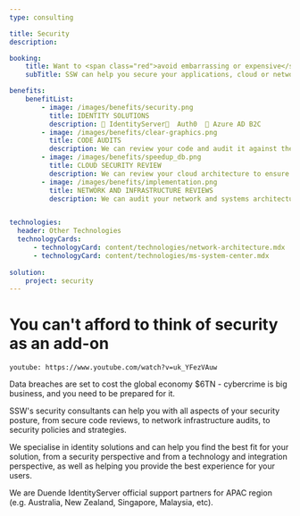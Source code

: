 ```yaml
---
type: consulting

title: Security
description:

booking:
    title: Want to <span class="red">avoid embarrassing or expensive</span> data breaches?
    subTitle: SSW can help you secure your applications, cloud or network infrastructure, and can help you implement the best identity solution.

benefits:
    benefitList:
        - image: /images/benefits/security.png
          title: IDENTITY SOLUTIONS
          description: 🔑 IdentityServer🔑  Auth0  🔑 Azure AD B2C 
        - image: /images/benefits/clear-graphics.png
          title: CODE AUDITS
          description: We can review your code and audit it against the OWASP top 10. We can also offer aggressive **red team** reviews where we actively attempt to find security flaws in your code. NOTE This is distinct from penetration testing, which we offer via a partner.
        - image: /images/benefits/speedup_db.png
          title: CLOUD SECURITY REVIEW
          description: We can review your cloud architecture to ensure that your design and components are best suited to the needs of your business while also providing the best security.
        - image: /images/benefits/implementation.png
          title: NETWORK AND INFRASTRUCTURE REVIEWS
          description: We can audit your network and systems architecture to ensure you are aligned with best practices and that common vulnerabilities are protected.


technologies:
  header: Other Technologies
  technologyCards:
      - technologyCard: content/technologies/network-architecture.mdx
      - technologyCard: content/technologies/ms-system-center.mdx
    
solution:
    project: security
---
```


# You can't afford to think of **security** as an add-on

`youtube: https://www.youtube.com/watch?v=uk_YFezVAuw`

Data breaches are set to cost the global economy $6TN - cybercrime is big business, and you need to be prepared for it.

SSW's security consultants can help you with all aspects of your security posture, from secure code reviews, to network infrastructure audits, to security policies and strategies.

We specialise in identity solutions and can help you find the best fit for your solution, from a security perspective and from a technology and integration perspective, as well as helping you provide the best experience for your users.

We are Duende IdentityServer official support partners for APAC region (e.g. Australia, New Zealand, Singapore, Malaysia, etc).